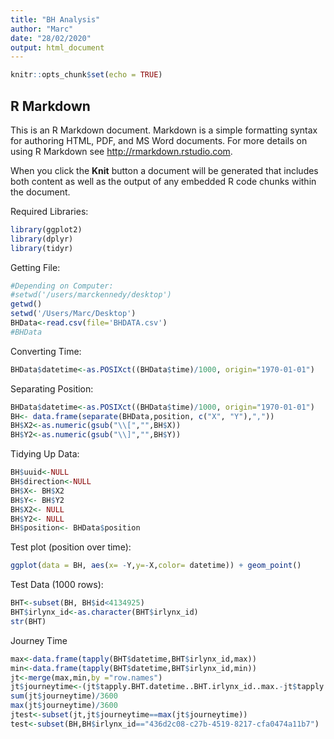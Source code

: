 ```yaml
---
title: "BH Analysis"
author: "Marc"
date: "28/02/2020"
output: html_document
---
```


```r
knitr::opts_chunk$set(echo = TRUE)
```

## R Markdown

This is an R Markdown document. Markdown is a simple formatting syntax for authoring HTML, PDF, and MS Word documents. For more details on using R Markdown see <http://rmarkdown.rstudio.com>.

When you click the **Knit** button a document will be generated that includes both content as well as the output of any embedded R code chunks within the document.

Required Libraries:
```r
library(ggplot2)
library(dplyr)
library(tidyr)
```

Getting File:
```r
#Depending on Computer:
#setwd('/users/marckennedy/desktop')
getwd()
setwd('/Users/Marc/Desktop')
BHData<-read.csv(file='BHDATA.csv')
#BHData
```

Converting Time:
```r
BHData$datetime<-as.POSIXct((BHData$time)/1000, origin="1970-01-01")
```

Separating Position:
```r
BHData$datetime<-as.POSIXct((BHData$time)/1000, origin="1970-01-01")
BH<- data.frame(separate(BHData,position, c("X", "Y"),","))
BH$X2<-as.numeric(gsub("\\[","",BH$X))
BH$Y2<-as.numeric(gsub("\\]","",BH$Y))
```

Tidying Up Data:
```r
BH$uuid<-NULL
BH$direction<-NULL
BH$X<- BH$X2
BH$Y<- BH$Y2
BH$X2<- NULL
BH$Y2<- NULL
BH$position<- BHData$position
```


Test plot (position over time):
```r
ggplot(data = BH, aes(x= -Y,y=-X,color= datetime)) + geom_point()
```
Test Data (1000 rows):
```r
BHT<-subset(BH, BH$id<4134925)
BHT$irlynx_id<-as.character(BHT$irlynx_id)
str(BHT)
```

Journey Time
```r

max<-data.frame(tapply(BHT$datetime,BHT$irlynx_id,max))
min<-data.frame(tapply(BHT$datetime,BHT$irlynx_id,min))
jt<-merge(max,min,by ="row.names")
jt$journeytime<-(jt$tapply.BHT.datetime..BHT.irlynx_id..max.-jt$tapply.BHT.datetime..BHT.irlynx_id..min.)
sum(jt$journeytime)/3600
max(jt$journeytime)/3600
jtest<-subset(jt,jt$journeytime==max(jt$journeytime))
test<-subset(BH,BH$irlynx_id=="436d2c08-c27b-4519-8217-cfa0474a11b7")

```


